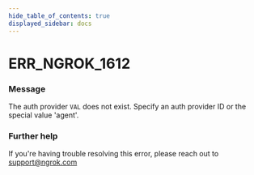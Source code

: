 ```yaml
---
hide_table_of_contents: true
displayed_sidebar: docs
---
```



# ERR_NGROK_1612

### Message

The auth provider `VAL` does not exist. Specify an auth provider ID or the special value 'agent'.

<ErrorDetails error="err_ngrok_1612" />

### Further help

If you're having trouble resolving this error, please reach out to [support@ngrok.com](mailto:support@ngrok.com?subject=Help%20with%20ERR_NGROK_1612)

